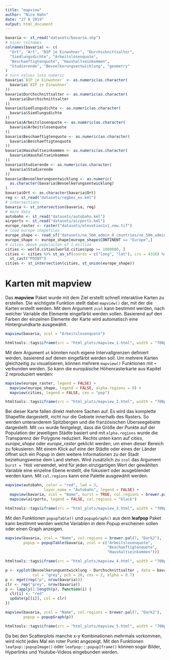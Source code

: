 ```yaml
---
title: "mapview"
author: "Nico Hahn"
date: "27 8 2019"
output: html_document
---
```


```r
bavaria <- st_read("datasets/bavaria.shp")
# nicer colnames
colnames(bavaria) <- c(
  "Ort", "Art", "BIP je Einwohner", "Durchschnittsalter",
  "Siedlungsdichte", "Arbeitslosenquote",
  "Beschaeftigtenquote", "Haushaltseinkommen",
  "Studierende", "Bevoelkerungsentwicklung", "geometry"
)
# turn values into numeric
bavaria$`BIP je Einwohner` <- as.numeric(as.character(
  bavaria$`BIP je Einwohner`
))
bavaria$Durchschnittsalter <- as.numeric(as.character(
  bavaria$Durchschnittsalter
))
bavaria$Siedlungsdichte <- as.numeric(as.character(
  bavaria$Siedlungsdichte
))
bavaria$Arbeitslosenquote <- as.numeric(as.character(
  bavaria$Arbeitslosenquote
))
bavaria$Beschaeftigtenquote <- as.numeric(as.character(
  bavaria$Beschaeftigtenquote
))
bavaria$Haushaltseinkommen <- as.numeric(as.character(
  bavaria$Haushaltseinkommen
))
bavaria$Studierende <- as.numeric(as.character(
  bavaria$Studierende
))
bavaria$Bevoelkerungsentwicklung <- as.numeric(
  as.character(bavaria$Bevoelkerungsentwicklung)
)
bavaria$Ort <- as.character(bavaria$Ort)
reg <- st_read("datasets/regbez_ex.kml")
# intersections
bavaria <- st_intersection(bavaria, reg)
# more data
autobahn <- st_read("datasets/autobahn.kml")
airports <- st_read("datasets/airports.kml")
europe_raster <- raster("datasets/elevation1x1_new.tif")
# load europe shapefiles
europe_shape <- read_sf("datasets/ne_50m_admin_0_countries/ne_50m_admin_0_countries.shp")
europe_shape <- europe_shape[europe_shape$CONTINENT == "Europe",]
# cities above populaiton of 1 million
cities <- world.cities[world.cities$pop >= 1000000, ]
cities <- cities %>% st_as_sf(coords = c("long", "lat"), crs = 4326) %>%
  st_cast("POINT")
cities <- st_intersection(cities, st_union(europe_shape))
```

# Karten mit mapview
Das **mapview** Paket wurde mit dem Ziel erstellt schnell interaktive Karten zu erstellen. Die wichtigste Funktion stellt dabei `mapview()` dar, mit der die Karten erstellt werden. Mit dem Argument `zcol` kann bestimmt werden, nach welcher Variable die Elemente eingefärbt werden sollen. Basierend auf den Farben der einzelnen Elemente der Karte wird automatisch eine Hintergrundkarte ausgewählt.

```r
mapview(bavaria, zcol = "Arbeitslosenquote")
```
```r
htmltools::tags$iframe(src = "html_plots/mapview_1.html", width = "700px", height = "700px")
```

Mit dem Argument `at` könnten noch eigene Intervallgrenzen definiert werden, basierend auf denen eingefärbt werden soll.
Um mehrere Karten gleichzeitig zu visualisieren, können mehrere `mapview()` Funktionen mit `+` verbunden werden. So kann die europäische Höhenrasterkarte aus Kapitel 2 reproduziert werden:

```r
mapview(europe_raster, legend = FALSE) +
  mapview(europe_shape, legend = FALSE, alpha.regions = 0) +
  mapview(cities, legend = FALSE, cex = "pop")
```
```r
htmltools::tags$iframe(src = "html_plots/mapview_2.html", width = "700px", height = "700px")
```

Bei dieser Karte fallen direkt mehrere Sachen auf. Es wird das komplette Shapefile dargestellt, nicht nur die Gebiete innerhalb des Rasters. So werden unteranderem Spitzbergen und die französischen Überseegebiete dargestellt. Mit `cex` wurde festgelegt, dass die Größe der Punkte auf der Population der jeweiligen Städte basiert und mit `alpha.regions` wurde die Transparenz der Polygone reduziert. Rechts unten kann auf *cities*, *europe_shape* oder *europe_raster* geklickt werden, um einen dieser Bereich zu fokusieren. Mit einem Klick auf eine der Städte oder eines der Länder öffnet sich ein Popup in dem weitere Informationen zu der Stadt beziehungsweise dem Land stehen. 
Wird zusätzlich zu `zcol` das Argument `burst = TRUE` verwendet, wird für jeden einzigartigen Wert der gewählten Variable eine einzelne Ebene erstellt, die fokusiert oder ausgeblendet werden kann. Mit `col.regions` kann eine Palette ausgewählt werden.

```r
mapview(autobahn, color = "red", lwd = 3,
                 layer.name = "Autobahn", legend = FALSE) +
  mapview(bavaria, zcol = "Name", burst = TRUE, col.regions = brewer.pal(7, "Dark2")) +
  mapview(airports, legend = FALSE, col.regions = "black")
```
```r
htmltools::tags$iframe(src = "html_plots/mapview_3.html", width = "700px", height = "700px")
```

Mit den Funktionen `popupTable()` und `popupGraph()` aus dem **leafpop** Paket kann bestimmt werden welche Variablen in dem Popup erscheinen sollen oder einen Graph anzeigen.

```r
mapview(bavaria, zcol = "Name", col.regions = brewer.pal(7, "Dark2"),
        popup = popupTable(bavaria, zcol = c("Arbeitslosenquote",
                                             "Beschaeftigtenquote",
                                             "Haushaltseinkommen")))
```
```r
htmltools::tags$iframe(src = "html_plots/mapview_4.html", width = "700px", height = "700px")
```

```r
p <- xyplot(Bevoelkerungsentwicklung ~ Durchschnittsalter , data = bavaria,
            col = "grey", pch = 20, cex = 2, alpha = 0.7)
p <- mget(rep("p", nrow(bavaria)))
clr <- rep("grey", nrow(bavaria))
p <- lapply(1:length(p), function(i) {
  clr[i] <- "red"
  update(p[[i]], col = clr)
})

mapview(bavaria, zcol = "Name", col.regions = brewer.pal(7, "Dark2"),
        popup = popupGraph(p))
```
```r
htmltools::tags$iframe(src = "html_plots/mapview_5.html", width = "700px", height = "700px")
```

Da bei den Scatterplots manche x-y Kombinationen mehrmals vorkommen, wird nicht jedes Mal ein roter Punkt angezeigt. Mit den Funktionen `leafpop::popupImage()` oder `leafpop:::popupIframe()` können sogar Bilder, Hyperlinks und Youtube-Videos eingebunden werden.
